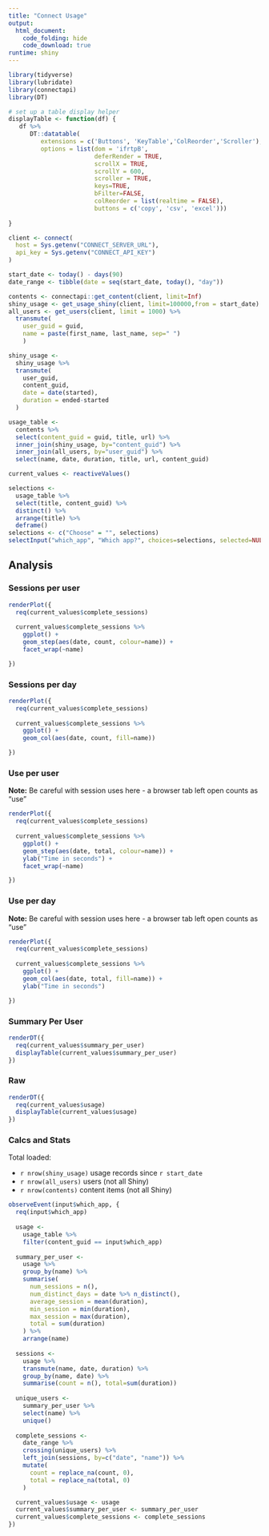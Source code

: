 ```yaml
---
title: "Connect Usage"
output:
  html_document:
    code_folding: hide
    code_download: true
runtime: shiny
---
```


```r
library(tidyverse)
library(lubridate)
library(connectapi)
library(DT)

# set up a table display helper
displayTable <- function(df) {
   df %>%
      DT::datatable(
         extensions = c('Buttons', 'KeyTable','ColReorder','Scroller'), 
         options = list(dom = 'ifrtpB', 
                        deferRender = TRUE,
                        scrollX = TRUE,
                        scrollY = 600,
                        scroller = TRUE,
                        keys=TRUE,
                        bFilter=FALSE,
                        colReorder = list(realtime = FALSE),
                        buttons = c('copy', 'csv', 'excel')))
  
}

```

```r
client <- connect(
  host = Sys.getenv("CONNECT_SERVER_URL"),
  api_key = Sys.getenv("CONNECT_API_KEY")
)

start_date <- today() - days(90)
date_range <- tibble(date = seq(start_date, today(), "day"))

contents <- connectapi::get_content(client, limit=Inf)
shiny_usage <- get_usage_shiny(client, limit=100000,from = start_date)
all_users <- get_users(client, limit = 1000) %>% 
  transmute(
    user_guid = guid, 
    name = paste(first_name, last_name, sep=" ")
    )

shiny_usage <-
  shiny_usage %>% 
  transmute(
    user_guid,
    content_guid,
    date = date(started),
    duration = ended-started
  )

usage_table <-
  contents %>% 
  select(content_guid = guid, title, url) %>% 
  inner_join(shiny_usage, by="content_guid") %>% 
  inner_join(all_users, by="user_guid") %>% 
  select(name, date, duration, title, url, content_guid)

current_values <- reactiveValues()
```


```r
selections <-
  usage_table %>% 
  select(title, content_guid) %>% 
  distinct() %>% 
  arrange(title) %>% 
  deframe()
selections <- c("Choose" = "", selections)
selectInput("which_app", "Which app?", choices=selections, selected=NULL)
```

## Analysis {.tabset}

### Sessions per user

```r
renderPlot({
  req(current_values$complete_sessions)
  
  current_values$complete_sessions %>% 
    ggplot() +
    geom_step(aes(date, count, colour=name)) + 
    facet_wrap(~name)

})
```

### Sessions per day

```r
renderPlot({
  req(current_values$complete_sessions)
  
  current_values$complete_sessions %>% 
    ggplot() +
    geom_col(aes(date, count, fill=name)) 

})
```

### Use per user

**Note:** Be careful with session uses here - a browser tab left open counts as "use"

```r
renderPlot({
  req(current_values$complete_sessions)
  
  current_values$complete_sessions %>% 
    ggplot() +
    geom_step(aes(date, total, colour=name)) + 
    ylab("Time in seconds") +
    facet_wrap(~name) 

})
```

### Use per day

**Note:** Be careful with session uses here - a browser tab left open counts as "use"

```r
renderPlot({
  req(current_values$complete_sessions)
  
  current_values$complete_sessions %>% 
    ggplot() +
    geom_col(aes(date, total, fill=name)) + 
    ylab("Time in seconds") 

})
```

### Summary Per User

```r
renderDT({
  req(current_values$summary_per_user)
  displayTable(current_values$summary_per_user)
})
```

### Raw

```r
renderDT({
  req(current_values$usage)
  displayTable(current_values$usage)
})
```

### Calcs and Stats

Total loaded:

- `r nrow(shiny_usage)` usage records since `r start_date`
- `r nrow(all_users)` users  (not all Shiny)
- `r nrow(contents)` content items (not all Shiny)

```r
observeEvent(input$which_app, {
  req(input$which_app)
  
  usage <-
    usage_table %>% 
    filter(content_guid == input$which_app)
  
  summary_per_user <- 
    usage %>% 
    group_by(name) %>% 
    summarise(
      num_sessions = n(),
      num_distinct_days = date %>% n_distinct(),
      average_session = mean(duration),
      min_session = min(duration),
      max_session = max(duration),
      total = sum(duration)
    ) %>% 
    arrange(name)
  
  sessions <- 
    usage %>%
    transmute(name, date, duration) %>% 
    group_by(name, date) %>% 
    summarise(count = n(), total=sum(duration))
  
  unique_users <- 
    summary_per_user %>% 
    select(name) %>% 
    unique()
  
  complete_sessions <- 
    date_range %>% 
    crossing(unique_users) %>% 
    left_join(sessions, by=c("date", "name")) %>% 
    mutate(
      count = replace_na(count, 0),
      total = replace_na(total, 0)
    )

  current_values$usage <- usage
  current_values$summary_per_user <- summary_per_user
  current_values$complete_sessions <- complete_sessions
})

```

